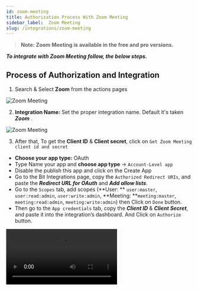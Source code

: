 ```yaml
---
id: zoom-meeting
title: Authorization Process With Zoom Meeting
sidebar_label:  Zoom Meeting
slug: /integrations/zoom-meeting
---
```


> **Note: Zoom Meeting is available in the free and pro versions.**

***To integrate with Zoom Meeting follow, the below steps.***

## Process of Authorization and Integration

1.	Search & Select **Zoom** from the actions pages
 <Image src="actions/zoom-meeting/search-and-select-zoom" alt="Zoom Meeting" w="1020" h="350" />

2.	**Integration Name:** Set the proper integration name. Default it's taken ***Zoom*** .
 <Image src="actions/zoom-meeting/zoom-integration-name" alt="Zoom Meeting" w="1020" h="350" />


3.	After that, To get the **Client ID** & **Client secret**, click on `Get Zoom Meeting client id and secret`
-	**Choose your app type:** OAuth 
-	Type Name your app and **choose app type** -> `Account-Level app `
-	Disable the publish this app and click on the Create App
-	Go to the Bit Integrations page, copy the `Authorized Redirect URIs`, and paste the ***Redirect URL for OAuth*** and ***Add allow lists***.
-	Go to the `Scopes` tab, add scopes (**User: ** `user:master`, `user:read:admin`, `user:write:admin`, **Meeting: **`meeting:master`, `meeting:read:admin`, `meeting:write:admin`) then Click on `Done` button.
-	Then go to the `App credentials` tab, copy the ***Client ID*** & ***Client Secret***, and paste it into the integration’s dashboard. And Click on `Authorize` button.
  <Video src="authorize-zoom" alt="Zoom Meeting" w="1020" h="350" />

4.	Click on `Next` to set up the other integration settings ahead.
 <Image src="actions/zoom-meeting/zoom-authorize-after-next" alt="Zoom Meeting" w="1020" h="350" />


5.	After the authorization process, select the ***All Meetings*** as Meeting to create a `user`/`attendee` under meeting, then select Action(`Create Attendee`, `Delete Attendee`, `Create User`, `Delete User`). If you don't see any Meetings. Click on the `refresh` button.
 <Image src="actions/zoom-meeting/meeting-and-action-select" alt="Zoom Meeting" w="1020" h="350" />

:::info
  You must have **Registration:** Required when creating the meeting. Otherwise, the integration will not work.
:::

6. When you select the `Meetings` and `Action`, you will see the Map Fields option where three fields `First Name`, `Last Name`, and `Email`, are mapped by default. You can map multiple fields according to your choice for the `Action`. And click on the `Next` button to move forward for further settings.

 <Image src="actions/zoom-meeting/map-fields" alt="Zoom Meeting" w="1020" h="350" />

7.	Now click on `Next` button. And save the integration by clicking the `Finish & Save` Button.
 <Image src="actions/zoom-meeting/integrations-finish-and-save" alt="Zoom Meeting" w="1020" h="350" />


<Feedback/>